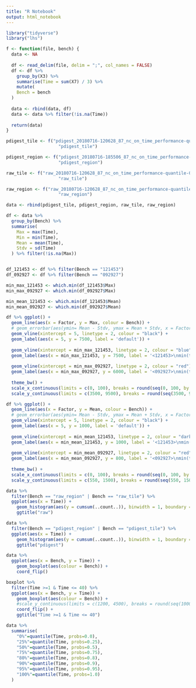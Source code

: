 ```yaml
---
title: "R Notebook"
output: html_notebook
---
```


```r
library("tidyverse")
library("lhs")
```

```r
f <- function(file, bench) {
  data <- NA
  
  df <- read_delim(file, delim = ";", col_names = FALSE)
  df <- df %>%
    group_by(X3) %>%
    summarise(Time = sum(X7) / 3) %>%
    mutate(
    Bench = bench
  )
  
  data <- rbind(data, df)
  data <- data %>% filter(!is.na(Time))
  
  return(data)
}

pdigest_tile <- f("pdigest_20180716-120628_87_nc_on_time_performance-quantile-0_500-tile.csv", 
                    "pdigest_tile")

pdigest_region <- f("pdigest_20180716-185506_87_nc_on_time_performance-quantile-0_500-region", 
                    "pdigest_region")

raw_tile <- f("raw_20180716-120628_87_nc_on_time_performance-quantile-0_500-tile.csv", 
                    "raw_tile")

raw_region <- f("raw_20180716-120628_87_nc_on_time_performance-quantile-0_500-region.csv", 
                    "raw_region")

data <- rbind(pdigest_tile, pdigest_region, raw_tile, raw_region)
```

```r
df <- data %>%
  group_by(Bench) %>%
  summarise(
    Max = max(Time),
    Min = min(Time),
    Mean = mean(Time),
    Stdv = sd(Time)
  ) %>% filter(!is.na(Max))


df_121453 <- df %>% filter(Bench == "121453")
df_092927 <- df %>% filter(Bench == "092927")

min_max_121453 <- which.min(df_121453$Max)
min_max_092927 <- which.min(df_092927$Max)

min_mean_121453 <- which.min(df_121453$Mean)
min_mean_092927 <- which.min(df_092927$Mean)

df %>% ggplot() +
  geom_line(aes(x = Factor, y = Max, colour = Bench)) +
  # geom_errorbar(aes(ymin= Mean - Stdv, ymax = Mean + Stdv, x = Factor), width=.1) +
  geom_vline(xintercept = 5, linetype = 2, colour = "black") +
  geom_label(aes(x = 5, y = 7500, label = 'default')) +
  
  geom_vline(xintercept = min_max_121453, linetype = 2, colour = "blue") +
  geom_label(aes(x = min_max_121453, y = 7500, label = '<121453>\nmin(time)')) +
  
  geom_vline(xintercept = min_max_092927, linetype = 2, colour = "red") +
  geom_label(aes(x = min_max_092927, y = 6000, label = '<092927>\nmin(time)')) +
    
  theme_bw() +
  scale_x_continuous(limits = c(0, 100), breaks = round(seq(0, 100, by = 5), 2)) +
  scale_y_continuous(limits = c(3500, 9500), breaks = round(seq(3500, 9500, by = 500), 2))

df %>% ggplot() +
  geom_line(aes(x = Factor, y = Mean, colour = Bench)) +
  # geom_errorbar(aes(ymin= Mean - Stdv, ymax = Mean + Stdv, x = Factor), width=.1) +
  geom_vline(xintercept = 5, linetype = 2, colour = "black") +
  geom_label(aes(x = 5, y = 1000, label = 'default')) +
  
  geom_vline(xintercept = min_mean_121453, linetype = 2, colour = "darkcyan") +
  geom_label(aes(x = min_mean_121453, y = 1000, label = '<121453>\nmin(time)')) +
  
  geom_vline(xintercept = min_mean_092927, linetype = 2, colour = "red") +
  geom_label(aes(x = min_mean_092927, y = 800, label = '<092927>\nmin(time)')) +
    
  theme_bw() +
  scale_x_continuous(limits = c(0, 100), breaks = round(seq(0, 100, by = 5), 2)) +
  scale_y_continuous(limits = c(550, 1500), breaks = round(seq(550, 1500, by = 50), 2))
```

```r
data %>% 
  filter(Bench == "raw_region" | Bench == "raw_tile") %>%
  ggplot(aes(x = Time)) + 
    geom_histogram(aes(y = cumsum(..count..)), binwidth = 1, boundary = 0) + 
    ggtitle("raw")

data %>% 
  filter(Bench == "pdigest_region" | Bench == "pdigest_tile") %>%
  ggplot(aes(x = Time)) + 
    geom_histogram(aes(y = cumsum(..count..)), binwidth = 1, boundary = 0) + 
    ggtitle("pdigest")
```


```r
data %>% 
  ggplot(aes(x = Bench, y = Time)) + 
    geom_boxplot(aes(colour = Bench)) + 
    coord_flip()

boxplot %>% 
  filter(Time >=1 & Time <= 40) %>%
  ggplot(aes(x = Bench, y = Time)) + 
    geom_boxplot(aes(colour = Bench)) + 
    #scale_y_continuous(limits = c(1200, 4500), breaks = round(seq(1000, 4500, by = 250), 2)) +
    coord_flip() + 
    ggtitle("Time >=1 & Time <= 40")
```


```r
data %>% 
  summarise(
    "0%"=quantile(Time, probs=0.0),
    "25%"=quantile(Time, probs=0.25),
    "50%"=quantile(Time, probs=0.5),
    "75%"=quantile(Time, probs=0.75),
    "80%"=quantile(Time, probs=0.8),
    "90%"=quantile(Time, probs=0.9),
    "95%"=quantile(Time, probs=0.95),
    "100%"=quantile(Time, probs=1.0)
  )
```
